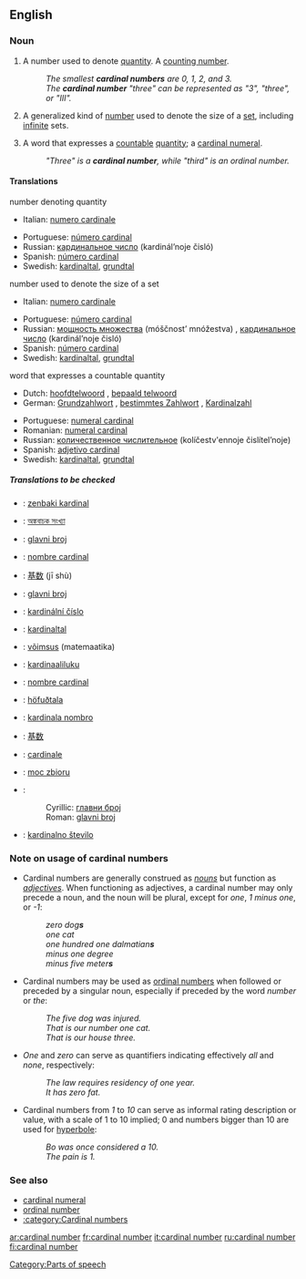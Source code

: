 {{wikipedia}}
==English==

===Noun===
{{en-noun|sg=[[cardinal]] [[number]]}}

# A number used to denote [[quantity]]. A [[counting number]].
#: ''The smallest '''cardinal numbers''' are 0, 1, 2, and 3.''
#: ''The '''cardinal number''' "three" can be represented as "3", "three", or "III".''
# {{mathematics}} A generalized kind of [[number]] used to denote the size of a [[set]], including [[infinite]] sets.
# {{cattag|language}} A word that expresses a [[countable]] [[quantity]]; a [[cardinal numeral]].
#: ''"Three" is a '''cardinal number''', while "third" is an ordinal number.''

====Translations====
;number denoting quantity
{{top}}
*Italian: [[numero cardinale]] {{m}}
{{mid}}
*Portuguese: [[número cardinal]] {{m}}
*Russian: [[кардинальное число]] (kardinál’noje čisló) {{n}}
*Spanish: [[número cardinal]] {{m}}
*Swedish: [[kardinaltal]], [[grundtal]]
{{bottom}}

;number used to denote the size of a set
{{top}}
*Italian: [[numero cardinale]] {{m}}
{{mid}}
*Portuguese: [[número cardinal]] {{m}}
*Russian: [[мощность множества]] (móščnost’ mnóžestva) {{f}}, [[кардинальное число]] (kardinál’noje čisló) {{n}}
*Spanish: [[número cardinal]] {{m}}
*Swedish: [[kardinaltal]], [[grundtal]]
{{bottom}}

;word that expresses a countable quantity
{{top}}
*Dutch: [[hoofdtelwoord]] {{n}}, [[bepaald telwoord]] {{n}}
*German: [[Grundzahlwort]] {{n}}, [[bestimmtes Zahlwort]] {{n}}, [[Kardinalzahl]] {{f}}
{{mid}}
*Portuguese: [[numeral cardinal#Portuguese|numeral cardinal]]
*Romanian: [[numeral cardinal#Romanian|numeral cardinal]]
*Russian: [[количественное числительное]] (kolíčestv'ennoje čislítel’noje) {{n}}
*Spanish: [[adjetivo cardinal]] {{m}}
*Swedish: [[kardinaltal]], [[grundtal]]
{{bottom}}

=====Translations to be checked=====
*{{ttbc|Basque}}: [[zenbaki kardinal]]
*{{ttbc|Bengali}}: [[অঙ্কবাচক সংখ্যা]]
*{{ttbc|Bosnian}}: [[glavni broj#Bosnian|glavni broj]] {{m}}
*{{ttbc|Catalan}}: [[nombre cardinal]] {{m}}
*{{ttbc|Chinese}}: [[基数]] (jī shù)
*{{ttbc|Croatian}}: [[glavni broj#Croatian|glavni broj]] {{m}}
*{{ttbc|Czech}}: [[kardinální číslo]] {{n}}
*{{ttbc|Danish}}: [[kardinaltal]]
*{{ttbc|Estonian}}: [[võimsus]] (matemaatika)
*{{ttbc|Finnish}}: [[kardinaaliluku]]
*{{ttbc|French}}: [[nombre cardinal]] {{m}}
*{{ttbc|Icelandic}}: [[höfuðtala]]
*{{ttbc|Ido}}: [[kardinala nombro]]
*{{ttbc|Japanese}}: [[基数]]
*{{ttbc|Latin}}: [[cardinale]]
*{{ttbc|Polish}}: [[moc zbioru]]
*{{ttbc|Serbian}}:
*:Cyrillic: [[главни број#Serbian|главни број]] {{m}}
*:Roman: [[glavni broj#Serbian|glavni broj]] {{m}}
*{{ttbc|Slovene}}: [[kardinalno število]] {{n}}

===Note on usage of cardinal numbers===
*Cardinal numbers are generally construed as ''[[noun]]s'' but function as ''[[adjective]]s''.  When functioning as adjectives, a cardinal number may only precede a {{countable}} noun, and the noun will be plural, except for ''one'', ''1'' ''minus one'', or ''-1'':
*:''zero dog'''s''' ''
*:''one cat''
*:''one hundred one dalmatian'''s''' ''
*:''minus one degree''
*:''minus five meter'''s''' ''
*Cardinal numbers may be used as [[ordinal number]]s when followed or preceded by a singular {{countable}} noun, especially if preceded by the word ''number'' or ''the'':
*:''The five dog was injured.''
*:''That is our number one cat.''
*:''That is our house three.''
*''One'' and ''zero'' can serve as quantifiers indicating effectively ''all'' and ''none'', respectively:
*:''The law requires residency of one year.''
*:''It has zero fat.''
* Cardinal numbers from ''1'' to ''10'' can serve as informal rating description or value, with a scale of 1 to 10 implied; 0 and numbers bigger than 10 are used for [[hyperbole]]:
*:''Bo was once considered a 10.''
*:''The pain is 1.''

===See also===
*[[cardinal numeral]]
*[[ordinal number]]
*[[:category:Cardinal numbers]]

[[Category:Parts of speech]]

[[ar:cardinal number]]
[[fr:cardinal number]]
[[it:cardinal number]]
[[ru:cardinal number]]
[[fi:cardinal number]]